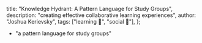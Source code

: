   title: "Knowledge Hydrant: A Pattern Language for Study Groups",
  description: "creating effective collaborative learning experiences",
  author: "Joshua Kerievsky",
  tags: ["learning 📖", "social 👥"],
};

<PLHead title={meta.title} description={meta.description} />

<PLMeta
  title={meta.title}
  description={meta.description}
  author={meta.author}
  tags={meta.tags}
/>

- "a pattern language for study groups"

<PLLinks>
  <PLLink
    title="Knowledge Hydrant PDF"
    url="https://www.industriallogic.com/papers/khdraft.pdf"
  />
  <PLLink
    title="Knowledge Hydrant - blog post"
    url="https://maggieappleton.com/knowledge-hydrant"
  />
</PLLinks>
